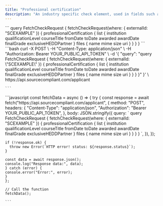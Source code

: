 ```yaml
---
title: "Professional certification"
description: "An industry specific check element, used in fields such as Law and Accountancy, it verifies certifications and professional bodies memberships."
---
```


<Tabs>
  <Tab title="GraphQL">
    ```
    query FetchCheckRequest {
    fetchCheckRequest(where: { externalId: "SCEXAMPLE" }) {
        professionalCertification {
            list {
                institution
                qualificationLevel
                courseTitle
                fromDate
                toDate
                awarded
                awardDate
                finalGrade
                exclusiveHEDDPartner
            }
            files {
                name
                mime
                size
                uri
            }
        }
    }
    }
    ```
  </Tab>
  <Tab title="cURL">
    ```bash
    curl -X POST \
     -H "Content-Type: application/json" \
     -H "Authorization: Bearer YOUR_PUBLIC_API_TOKEN" \
     -d '{
       "query": "query FetchCheckRequest { 
         fetchCheckRequest(where: { externalId: \"SCEXAMPLE\" }) { 
           professionalCertification { 
             list { 
               institution 
               qualificationLevel 
               courseTitle 
               fromDate 
               toDate 
               awarded 
               awardDate 
               finalGrade 
               exclusiveHEDDPartner 
             } 
             files { 
               name 
               mime 
               size 
               uri 
             } 
           } 
         } 
       }"
     }' \
     https://api.sourcecompliant.com/applicant
    
    ```
  </Tab>
  <Tab title="Javascript">
    ```javascript
    const fetchData = async () => {
    try {
    const response = await fetch("https://api.sourcecompliant.com/applicant", {
      method: "POST",
      headers: {
        "Content-Type": "application/json",
        "Authorization": "Bearer YOUR_PUBLIC_API_TOKEN",
      },
      body: JSON.stringify({
        query: `
          query FetchCheckRequest {
            fetchCheckRequest(where: { externalId: "SCEXAMPLE" }) {
              professionalCertification {
                list {
                  institution
                  qualificationLevel
                  courseTitle
                  fromDate
                  toDate
                  awarded
                  awardDate
                  finalGrade
                  exclusiveHEDDPartner
                }
                files {
                  name
                  mime
                  size
                  uri
                }
              }
            }
          }
        `,
      }),
    });
    
    if (!response.ok) {
      throw new Error(`HTTP error! status: ${response.status}`);
    }
    
    const data = await response.json();
    console.log("Response data:", data);
    } catch (error) {
    console.error("Error:", error);
    }
    };
    
    // Call the function
    fetchData();
    
    ```
  </Tab>
</Tabs>